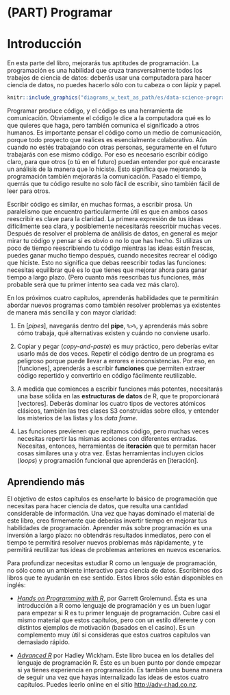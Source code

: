 # (PART) Programar {-}

# Introducción {#programar-intro}

En esta parte del libro, mejorarás tus aptitudes de programación. La
programación es una habilidad que cruza transversalmente todos los trabajos de
ciencia de datos: deberás usar una computadora para hacer ciencia de datos, no
puedes hacerlo sólo con tu cabeza o con lápiz y papel.

```r
knitr::include_graphics("diagrams_w_text_as_path/es/data-science-program.svg")
```

Programar produce código, y el código es una herramienta de comunicación.
Obviamente el código le dice a la computadora qué es lo que quieres que haga,
pero también comunica el significado a otros humanos. Es importante pensar el
código como un medio de comunicación, porque todo proyecto que realices es
esencialmente colaborativo. Aún cuando no estés trabajando con otras personas,
seguramente en el futuro trabajarás con ese mismo código. Por eso es necesario
escribir código claro, para que otros (o tú en el futuro) puedan entender por
qué encaraste un análisis de la manera que lo hiciste. Esto significa que
mejorando la programación también mejorarás la comunicación. Pasado el tiempo,
querrás que tu código resulte no solo fácil de escribir, sino también fácil de
leer para otros.

Escribir código es similar, en muchas formas, a escribir prosa. Un paralelismo
que encuentro particularmente útil es que en ambos casos reescribir es clave
para la claridad. La primera expresión de tus ideas difícilmente sea clara, y
posiblemente necesitarás reescribir muchas veces. Después de resolver el
problema de análisis de datos, en general es mejor mirar tu código y pensar si
es obvio o no lo que has hecho. Si utilizas un poco de tiempo reescribiendo tu
código mientras las ideas están frescas, puedes ganar mucho tiempo después,
cuando necesites recrear el código que hiciste. Esto no significa que debas
reescribir todas las funciones: necesitas equilibrar qué es lo que tienes que
mejorar ahora para ganar tiempo a largo plazo. (Pero cuanto más reescribas tus
funciones, más probable será que tu primer intento sea cada vez más claro).

En los próximos cuatro capítulos, aprenderás habilidades que te permitirán
abordar nuevos programas como también resolver problemas ya existentes de manera
más sencilla y con mayor claridad:

1. En [_pipes_], navegarás dentro del __pipe__, `%>%`, y aprenderás más sobre
 cómo trabaja, qué alternativas existen y cuándo no conviene usarlo.

2. Copiar y pegar (_copy-and-paste_) es muy práctico, pero deberías evitar
 usarlo más de dos veces. Repetir el código dentro de un programa es peligroso
 porque puede llevar a errores e inconsistencias. Por eso, en [funciones],
 aprenderás a escribir __funciones__ que permiten extraer código repertido y
 convertirlo en código fácilmente reutilizable.

3. A medida que comiences a escribir funciones más potentes, necesitarás una
 base sólida en las __estructuras de datos__ de R, que te proporcionará
 [vectores]. Deberás dominar los cuatro tipos de vectores atómicos clásicos,
 también las tres clases S3 construídas sobre ellos, y entender los misterios
 de las listas y los _data frame_.

4. Las funciones previenen que repitamos código, pero muchas veces necesitas
 repertir las mismas acciones con diferentes entradas. Necesitas, entonces,
 herramientas de __iteración__ que te permitan hacer cosas similares una y
 otra vez. Estas herramientas incluyen ciclos (_loops_) y programación
 funcional que aprenderás en [iteración].

## Aprendiendo más

El objetivo de estos capítulos es enseñarte lo básico de programación que
necesitas para hacer ciencia de datos, que resulta una cantidad considerable de
información. Una vez que hayas dominado el material de este libro, creo
firmemente que deberías invertir tiempo en mejorar tus habilidades de
programación. Aprender más sobre programación es una inversión a largo plazo: no
obtendrás resultados inmediatos, pero con el tiempo te permitirá resolver nuevos
problemas más rápidamente, y te permitirá reutilizar tus ideas de problemas
anteriores en nuevos escenarios.

Para profundizar necesitas estudiar R como un lenguaje de programación, no sólo
como un ambiente interactivo para ciencia de datos. Escribimos dos libros que te
ayudarán en ese sentido. Estos libros sólo están disponibles en inglés:

* [_Hands on Programming with R_](https://amzn.com/1449359019), por Garrett
 Grolemund. Ésta es una introducción a R como lenguaje de programación y es un
 buen lugar para empezar si R es tu primer lenguaje de programación. Cubre casi
 el mismo material que estos capítulos, pero con un estilo diferente y con
 distintos ejemplos de motivación (basados en el casino). Es un complemento muy
 útil si consideras que estos cuatros capítulos van demasiado rápido.

* [_Advanced R_](https://amzn.com/1466586966) por Hadley Wickham. Este libro
 bucea en los detalles del lenguaje de programación R. Éste es un buen punto
 por donde empezar si ya tienes experiencia en programación. Es también una
 buena manera de seguir una vez que hayas internalizado las ideas de estos
 cuatro capítulos. Puedes leerlo online en el sitio <http://adv-r.had.co.nz>.
